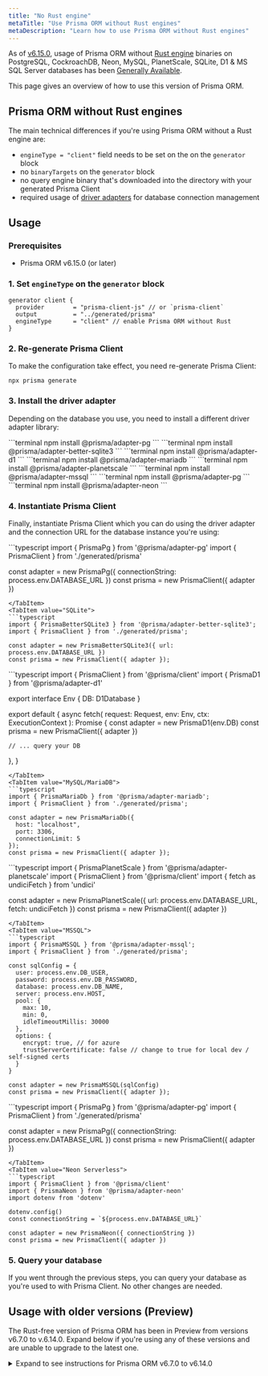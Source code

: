 ```yaml
---
title: "No Rust engine"
metaTitle: "Use Prisma ORM without Rust engines"
metaDescription: "Learn how to use Prisma ORM without Rust engines"
---
```


As of [v6.15.0](https://pris.ly/release/6.15.0), usage of Prisma ORM without [Rust engine](/orm/more/under-the-hood/engines) binaries on PostgreSQL, CockroachDB, Neon, MySQL, PlanetScale, SQLite, D1 & MS SQL Server databases has been [Generally Available](/orm/more/releases#generally-available-ga).

This page gives an overview of how to use this version of Prisma ORM.

## Prisma ORM without Rust engines

The main technical differences if you're using Prisma ORM without a Rust engine are:

- `engineType = "client"` field needs to be set on the on the `generator` block
- no `binaryTargets` on the `generator` block
- no query engine binary that's downloaded into the directory with your generated Prisma Client
- required usage of [driver adapters](/orm/overview/databases/database-drivers#driver-adapters) for database connection management

## Usage

### Prerequisites

- Prisma ORM v6.15.0 (or later)

### 1. Set `engineType` on the `generator` block

```prisma file=schema.prisma
generator client {
  provider        = "prisma-client-js" // or `prisma-client`
  output          = "../generated/prisma"
  engineType      = "client" // enable Prisma ORM without Rust
}
```

### 2. Re-generate Prisma Client

To make the configuration take effect, you need re-generate Prisma Client:

```terminal
npx prisma generate
```

### 3. Install the driver adapter

Depending on the database you use, you need to install a different driver adapter library:

<TabbedContent code>
<TabItem value="PostgreSQL">
```terminal
npm install @prisma/adapter-pg
```
</TabItem>
<TabItem value="SQLite">
```terminal
npm install @prisma/adapter-better-sqlite3
```
</TabItem>
<TabItem value="D1">
```terminal
npm install @prisma/adapter-d1
```
</TabItem>
<TabItem value="MySQL/MariaDB">
```terminal
npm install @prisma/adapter-mariadb
```
</TabItem>
<TabItem value="PlanetScale">
```terminal
npm install @prisma/adapter-planetscale
```
</TabItem>
<TabItem value="MSSQL">
```terminal
npm install @prisma/adapter-mssql
```
</TabItem>
<TabItem value="CockroachDB">
```terminal
npm install @prisma/adapter-pg
```
</TabItem>
<TabItem value="Neon Serverless">
```terminal
npm install @prisma/adapter-neon
```
</TabItem>
</TabbedContent>

### 4. Instantiate Prisma Client

Finally, instantiate Prisma Client which you can do using the driver adapter and the connection URL for the database instance you're using:

<TabbedContent code>
<TabItem value="PostgreSQL">
```typescript
import { PrismaPg } from '@prisma/adapter-pg'
import { PrismaClient } from './generated/prisma'

const adapter = new PrismaPg({ connectionString: process.env.DATABASE_URL })
const prisma = new PrismaClient({ adapter })
```
</TabItem>
<TabItem value="SQLite">
```typescript
import { PrismaBetterSQLite3 } from '@prisma/adapter-better-sqlite3';
import { PrismaClient } from './generated/prisma';

const adapter = new PrismaBetterSQLite3({ url: process.env.DATABASE_URL })
const prisma = new PrismaClient({ adapter });
```
</TabItem>
<TabItem value="D1">
```typescript
import { PrismaClient } from '@prisma/client'
import { PrismaD1 } from '@prisma/adapter-d1'

export interface Env {
  DB: D1Database
}

export default {
  async fetch(
    request: Request,
    env: Env,
    ctx: ExecutionContext
  ): Promise<Response> {
    const adapter = new PrismaD1(env.DB)
    const prisma = new PrismaClient({ adapter })

    // ... query your DB
  },
}
```
</TabItem>
<TabItem value="MySQL/MariaDB">
```typescript
import { PrismaMariaDb } from '@prisma/adapter-mariadb';
import { PrismaClient } from './generated/prisma';

const adapter = new PrismaMariaDb({
  host: "localhost",
  port: 3306,
  connectionLimit: 5
});
const prisma = new PrismaClient({ adapter });
```
</TabItem>
<TabItem value="PlanetScale">
```typescript
import { PrismaPlanetScale } from '@prisma/adapter-planetscale'
import { PrismaClient } from '@prisma/client'
import { fetch as undiciFetch } from 'undici'

const adapter = new PrismaPlanetScale({ url: process.env.DATABASE_URL, fetch: undiciFetch })
const prisma = new PrismaClient({ adapter })
```
</TabItem>
<TabItem value="MSSQL">
```typescript
import { PrismaMSSQL } from '@prisma/adapter-mssql';
import { PrismaClient } from './generated/prisma';

const sqlConfig = {
  user: process.env.DB_USER,
  password: process.env.DB_PASSWORD,
  database: process.env.DB_NAME,
  server: process.env.HOST,
  pool: {
    max: 10,
    min: 0,
    idleTimeoutMillis: 30000
  },
  options: {
    encrypt: true, // for azure
    trustServerCertificate: false // change to true for local dev / self-signed certs
  }
}

const adapter = new PrismaMSSQL(sqlConfig)
const prisma = new PrismaClient({ adapter });
```
</TabItem>
<TabItem value="CockroachDB">
```typescript
import { PrismaPg } from '@prisma/adapter-pg'
import { PrismaClient } from './generated/prisma'

const adapter = new PrismaPg({ connectionString: process.env.DATABASE_URL })
const prisma = new PrismaClient({ adapter })
```
</TabItem>
<TabItem value="Neon Serverless">
```typescript
import { PrismaClient } from '@prisma/client'
import { PrismaNeon } from '@prisma/adapter-neon'
import dotenv from 'dotenv'

dotenv.config()
const connectionString = `${process.env.DATABASE_URL}`

const adapter = new PrismaNeon({ connectionString })
const prisma = new PrismaClient({ adapter })
```
</TabItem>
</TabbedContent>

### 5. Query your database

If you went through the previous steps, you can query your database as you're used to with Prisma Client. No other changes are needed.

## Usage with older versions (Preview)

The Rust-free version of Prisma ORM has been in Preview from versions v6.7.0 to v.6.14.0. Expand below if you're using any of these versions and are unable to upgrade to the latest one.

<details>

<summary>Expand to see instructions for Prisma ORM v6.7.0 to v6.14.0</summary>

### Prerequisites

- Any Prisma ORM version between 6.7.0 and 6.14.0

### 1. Set feature flags

Usage of the new architecture requires the `driverAdapters` and `queryCompiler` feature flags to be set:

```prisma file=schema.prisma
generator client {
  provider        = "prisma-client-js" // or `prisma-client`
  previewFeatures = ["queryCompiler", "driverAdapters"]
  output          = "../generated/prisma"
}
```

### 2. Re-generate Prisma Client

To make the feature flags take effect, you need re-generate Prisma Client:

```terminal
npx prisma generate
```

### 3. Install the driver adapter

Depending on the database you use, you need to install a different driver adapter library:

<TabbedContent code>
<TabItem value="PostgreSQL">
```terminal
npm install @prisma/adapter-pg
```
</TabItem>
<TabItem value="SQLite">
```terminal
npm install @prisma/adapter-better-sqlite3
```
</TabItem>
<TabItem value="D1">
```terminal
npm install @prisma/adapter-d1
```
</TabItem>
<TabItem value="MySQL/MariaDB">
```terminal
npm install @prisma/adapter-mariadb
```
</TabItem>
<TabItem value="PlanetScale">
```terminal
npm install @prisma/adapter-planetscale
```
</TabItem>
<TabItem value="MSSQL">
```terminal
npm install @prisma/adapter-mssql
```
</TabItem>
<TabItem value="CockroachDB">
```terminal
npm install @prisma/adapter-pg
```
</TabItem>
<TabItem value="Neon Serverles">
```terminal
npm install @prisma/adapter-neon
```
</TabItem>
</TabbedContent>

### 4. Instantiate Prisma Client

Finally, you need to instantiate Prisma Client which you can do using the driver adapter and the connection URL for the database instance you're using.

<TabbedContent code>
<TabItem value="PostgreSQL">
```typescript
import { PrismaPg } from '@prisma/adapter-pg'
import { PrismaClient } from './generated/prisma'

const adapter = new PrismaPg({ connectionString: process.env.DATABASE_URL })
const prisma = new PrismaClient({ adapter })
```
</TabItem>
<TabItem value="SQLite">
```typescript
import { PrismaBetterSQLite3 } from '@prisma/adapter-better-sqlite3';
import { PrismaClient } from './generated/prisma';

const adapter = new PrismaBetterSQLite3({ url: process.env.DATABASE_URL })
const prisma = new PrismaClient({ adapter });
```
</TabItem>
<TabItem value="D1">
```typescript
import { PrismaClient } from '@prisma/client'
import { PrismaD1 } from '@prisma/adapter-d1'

export interface Env {
  DB: D1Database
}

export default {
  async fetch(
    request: Request,
    env: Env,
    ctx: ExecutionContext
  ): Promise<Response> {
    const adapter = new PrismaD1(env.DB)
    const prisma = new PrismaClient({ adapter })

    // ... query your DB
  },
}
```
</TabItem>
<TabItem value="MySQL/MariaDB">
```typescript
import { PrismaMariaDb } from '@prisma/adapter-mariadb';
import { PrismaClient } from './generated/prisma';

const adapter = new PrismaMariaDb({
  host: "localhost",
  port: 3306,
  connectionLimit: 5
});
const prisma = new PrismaClient({ adapter });
```
</TabItem>
<TabItem value="PlanetScale">
```typescript
import { PrismaPlanetScale } from '@prisma/adapter-planetscale'
import { PrismaClient } from '@prisma/client'
import { fetch as undiciFetch } from 'undici'

const adapter = new PrismaPlanetScale({ url: process.env.DATABASE_URL, fetch: undiciFetch })
const prisma = new PrismaClient({ adapter })
```
</TabItem>
<TabItem value="MSSQL">
```typescript
import { PrismaMSSQL } from '@prisma/adapter-mssql';
import { PrismaClient } from './generated/prisma';

const sqlConfig = {
  user: process.env.DB_USER,
  password: process.env.DB_PASSWORD,
  database: process.env.DB_NAME,
  server: process.env.HOST,
  pool: {
    max: 10,
    min: 0,
    idleTimeoutMillis: 30000
  },
  options: {
    encrypt: true, // for azure
    trustServerCertificate: false // change to true for local dev / self-signed certs
  }
}

const adapter = new PrismaMSSQL(sqlConfig)
const prisma = new PrismaClient({ adapter });
```
</TabItem>
<TabItem value="CockroachDB">
```typescript
import { PrismaPg } from '@prisma/adapter-pg'
import { PrismaClient } from './generated/prisma'

const adapter = new PrismaPg({ connectionString: process.env.DATABASE_URL })
const prisma = new PrismaClient({ adapter })
```
</TabItem>
<TabItem value="Neon Serverless">
```typescript
import { PrismaClient } from '@prisma/client'
import { PrismaNeon } from '@prisma/adapter-neon'
import dotenv from 'dotenv'

dotenv.config()
const connectionString = `${process.env.DATABASE_URL}`

const adapter = new PrismaNeon({ connectionString })
const prisma = new PrismaClient({ adapter })
```
</TabItem>
</TabbedContent>

### 5. Query your database

If you went through the previous steps, you can query your database as you're used to with Prisma Client. No other changes are needed.

</details>


